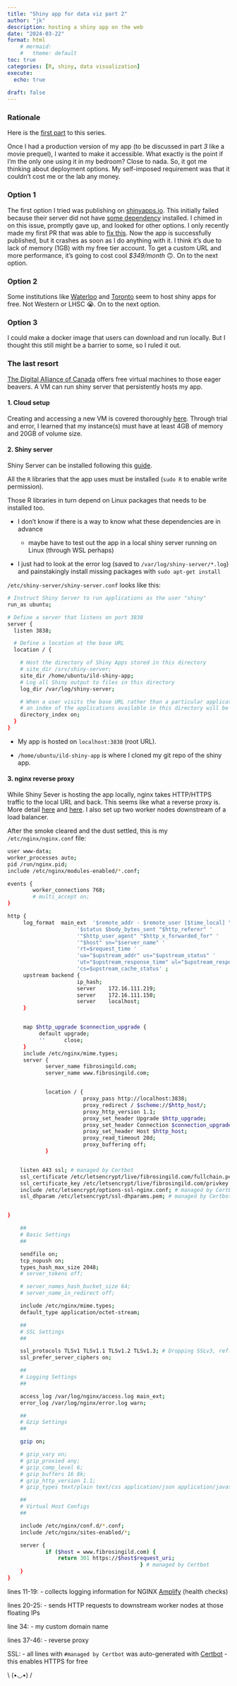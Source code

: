 ---
title: "Shiny app for data viz part 2"
author: "jk"
description: hosting a shiny app on the web
date: "2024-03-22"
format: html 
    # mermaid:
    #   theme: default
toc: true
categories: [R, shiny, data visualization]
execute:
  echo: true
  
draft: false
---

### Rationale

Here is the [first part](./../240115-shiny-pt1/index.qmd) to this series.

Once I had a production version of my app (to be discussed in part *3* like a movie prequel), I wanted to make it accessible. What exactly is the point if I'm the only one using it in my bedroom? Close to nada. So, it got me thinking about deployment options. My self-imposed requirement was that it couldn't cost me or the lab any money.

### Option 1

The first option I tried was publishing on [shinyapps.io](https://www.shinyapps.io). This initially failed because their server did not have [some dependency](https://github.com/rstudio/shinyapps-package-dependencies/issues/358) installed. I chimed in on this issue, promptly gave up, and looked for other options. I only recently made my first PR that was able to [fix this](https://github.com/rstudio/shinyapps-package-dependencies/pull/377). Now the app is successfully published, but it crashes as soon as I do anything with it. I think it's due to lack of memory (1GB) with my free tier account. To get a custom URL and more performance, it's going to cost cool *\$349/month* 🙃. On to the next option.

### Option 2

Some institutions like [Waterloo](https://uwaterloo.ca/math-faculty-computing-facility/services/r-shiny-server) and [Toronto](https://cran.utstat.utoronto.ca) seem to host shiny apps for free. Not Western or LHSC 😭. On to the next option.

### Option 3

I could make a docker image that users can download and run locally. But I thought this still might be a barrier to some, so I ruled it out.

### The last resort

[The Digital Alliance of Canada](https://alliancecan.ca/en/services/advanced-research-computing/national-services/cloud) offers free virtual machines to those eager beavers. A VM can run shiny server that persistently hosts my app.

#### 1. Cloud setup

Creating and accessing a new VM is covered thoroughly [here](https://www.youtube.com/watch?v=JFFlkPrGFbM). Through trial and error, I learned that my instance(s) must have at least 4GB of memory and 20GB of volume size.

#### 2. Shiny server

Shiny Server can be installed following this [guide](https://posit.co/download/shiny-server/).

::: callout-important
All the `R` libraries that the app uses must be installed (`sudo R` to enable write permission).

Those R libraries in turn depend on Linux packages that needs to be installed too.

-   I don't know if there is a way to know what these dependencies are in advance

    -   maybe have to test out the app in a local shiny server running on Linux (through WSL perhaps)

-   I just had to look at the error log (saved to `/var/log/shiny-server/*.log`) and painstakingly install missing packages with `sudo apt-get install`
:::

`/etc/shiny-server/shiny-server.conf` looks like this:

``` {.bash code-line-numbers="true"}
# Instruct Shiny Server to run applications as the user "shiny"
run_as ubuntu;

# Define a server that listens on port 3838
server {
  listen 3838;

  # Define a location at the base URL
  location / {

    # Host the directory of Shiny Apps stored in this directory
    # site_dir /srv/shiny-server;
    site_dir /home/ubuntu/ild-shiny-app;
    # Log all Shiny output to files in this directory
    log_dir /var/log/shiny-server;

    # When a user visits the base URL rather than a particular application,
    # an index of the applications available in this directory will be shown.
    directory_index on;
  }
}
```

-   My app is hosted on `localhost:3838` (root URL).

-   `/home/ubuntu/ild-shiny-app` is where I cloned my git repo of the shiny app.

#### 3. nginx reverse proxy

While Shiny Sever is hosting the app locally, nginx takes HTTP/HTTPS traffic to the local URL and back. This seems like what a reverse proxy is. More detail [here](https://support.posit.co/hc/en-us/articles/213733868-Running-Shiny-Server-with-a-Proxy) and [here](https://weihanglo.tw/debian-R-setup/doc/other_nginx.html). I also set up two worker nodes downstream of a load balancer.

After the smoke cleared and the dust settled, this is my `/etc/nginx/nginx.conf` file:

``` {.bash code-line-numbers="true"}
user www-data;
worker_processes auto;
pid /run/nginx.pid;
include /etc/nginx/modules-enabled/*.conf;

events {
        worker_connections 768;
        # multi_accept on;
}

http {
     log_format  main_ext  '$remote_addr - $remote_user [$time_local] "$request" '
                      '$status $body_bytes_sent "$http_referer" '
                      '"$http_user_agent" "$http_x_forwarded_for" '
                      '"$host" sn="$server_name" '
                      'rt=$request_time '
                      'ua="$upstream_addr" us="$upstream_status" '
                      'ut="$upstream_response_time" ul="$upstream_response_length" '
                      'cs=$upstream_cache_status' ;
     upstream backend {
                      ip_hash;
                      server    172.16.111.219;
                      server    172.16.111.150;
                      server    localhost;
     }


     map $http_upgrade $connection_upgrade {
          default upgrade;
          ''      close;
     }
     include /etc/nginx/mime.types;
     server {
            server_name fibrosingild.com;
            server_name www.fibrosingild.com;


            location / {
                        proxy_pass http://localhost:3838;
                        proxy_redirect / $scheme://$http_host/;
                        proxy_http_version 1.1;
                        proxy_set_header Upgrade $http_upgrade;
                        proxy_set_header Connection $connection_upgrade;
                        proxy_set_header Host $http_host;
                        proxy_read_timeout 20d;
                        proxy_buffering off;
            }


    listen 443 ssl; # managed by Certbot
    ssl_certificate /etc/letsencrypt/live/fibrosingild.com/fullchain.pem; # managed by Certbot
    ssl_certificate_key /etc/letsencrypt/live/fibrosingild.com/privkey.pem; # managed by Certbot
    include /etc/letsencrypt/options-ssl-nginx.conf; # managed by Certbot
    ssl_dhparam /etc/letsencrypt/ssl-dhparams.pem; # managed by Certbot


}

    ##
    # Basic Settings
    ##

    sendfile on;
    tcp_nopush on;
    types_hash_max_size 2048;
    # server_tokens off;

    # server_names_hash_bucket_size 64;
    # server_name_in_redirect off;

    include /etc/nginx/mime.types;
    default_type application/octet-stream;

    ##
    # SSL Settings
    ##

    ssl_protocols TLSv1 TLSv1.1 TLSv1.2 TLSv1.3; # Dropping SSLv3, ref: POODLE
    ssl_prefer_server_ciphers on;

    ##
    # Logging Settings
    ##

    access_log /var/log/nginx/access.log main_ext;
    error_log /var/log/nginx/error.log warn;

    ##
    # Gzip Settings
    ##

    gzip on;

    # gzip_vary on;
    # gzip_proxied any;
    # gzip_comp_level 6;
    # gzip_buffers 16 8k;
    # gzip_http_version 1.1;
    # gzip_types text/plain text/css application/json application/javascript text/xml application/xml application/xml+rss text/javascript;

    ##
    # Virtual Host Configs
    ##

    include /etc/nginx/conf.d/*.conf;
    include /etc/nginx/sites-enabled/*;

    server {
            if ($host = www.fibrosingild.com) {
                return 301 https://$host$request_uri;
                                          } # managed by Certbot
    }
}
```

lines 11-19: - collects logging information for NGINX [Amplify](https://docs.nginx.com/nginx-amplify/) (health checks)

lines 20-25: - sends HTTP requests to downstream worker nodes at those floating IPs

line 34: - my custom domain name

lines 37-46: - reverse proxy

SSL: - all lines with `#managed by Certbot` was auto-generated with [Certbot](https://certbot.eff.org/) - this enables HTTPS for free

::: center
\\ (•◡•) /
:::
